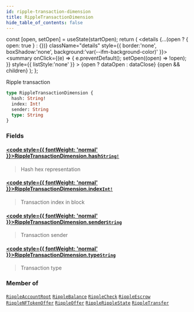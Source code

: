 ```yaml
---
id: ripple-transaction-dimension
title: RippleTransactionDimension
hide_table_of_contents: false
---
```







  const [open, setOpen] = useState(startOpen);
  return (
    <details {...(open ? { open: true } : {})} className="details" style={{ border:'none', boxShadow:'none', background:'var(--ifm-background-color)' }}>
      <summary
        onClick={(e) => {
          e.preventDefault();
          setOpen((open) => !open);
        }}
        style={{ listStyle:'none' }}
      >
      {open ? dataOpen : dataClose}
      </summary>
      {open && children}
    </details>
  );
};








Ripple transaction


```graphql
type RippleTransactionDimension {
  hash: String!
  index: Int!
  sender: String
  type: String
}
```




### Fields

#### [<code style={{ fontWeight: 'normal' }}>RippleTransactionDimension.<b>hash</b></code>](#)<Bullet />[`String!`](/docs/graphql-reference/scalars/string) <Badge class="badge badge--secondary" text="non-null"/> <Badge class="badge badge--secondary" text="scalar"/> 
> 
> 
> Hash hex representation
> 

#### [<code style={{ fontWeight: 'normal' }}>RippleTransactionDimension.<b>index</b></code>](#)<Bullet />[`Int!`](/docs/graphql-reference/scalars/int) <Badge class="badge badge--secondary" text="non-null"/> <Badge class="badge badge--secondary" text="scalar"/> 
> 
> 
> Transaction index in block
> 

#### [<code style={{ fontWeight: 'normal' }}>RippleTransactionDimension.<b>sender</b></code>](#)<Bullet />[`String`](/docs/graphql-reference/scalars/string) <Badge class="badge badge--secondary" text="scalar"/> 
> 
> 
> Transaction sender
> 

#### [<code style={{ fontWeight: 'normal' }}>RippleTransactionDimension.<b>type</b></code>](#)<Bullet />[`String`](/docs/graphql-reference/scalars/string) <Badge class="badge badge--secondary" text="scalar"/> 
> 
> 
> Transaction type
> 



### Member of

[`RippleAccountRoot`](/docs/graphql-reference/objects/ripple-account-root)  <Badge class="secondary" text="object"/><Bullet />[`RippleBalance`](/docs/graphql-reference/objects/ripple-balance)  <Badge class="secondary" text="object"/><Bullet />[`RippleCheck`](/docs/graphql-reference/objects/ripple-check)  <Badge class="secondary" text="object"/><Bullet />[`RippleEscrow`](/docs/graphql-reference/objects/ripple-escrow)  <Badge class="secondary" text="object"/><Bullet />[`RippleNFTokenOffer`](/docs/graphql-reference/objects/ripple-nftoken-offer)  <Badge class="secondary" text="object"/><Bullet />[`RippleOffer`](/docs/graphql-reference/objects/ripple-offer)  <Badge class="secondary" text="object"/><Bullet />[`RippleRippleState`](/docs/graphql-reference/objects/ripple-ripple-state)  <Badge class="secondary" text="object"/><Bullet />[`RippleTransfer`](/docs/graphql-reference/objects/ripple-transfer)  <Badge class="secondary" text="object"/>

